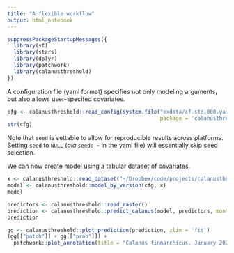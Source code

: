 ```yaml
---
title: "A flexible workflow"
output: html_notebook
---
```


```r
suppressPackageStartupMessages({
  library(sf)
  library(stars)
  library(dplyr)
  library(patchwork)
  library(calanusthreshold)
})
```

A configuration file (yaml format) specifies not only modeling arguments, but also allows user-specifed covariates.

```r
cfg <- calanusthreshold::read_config(system.file("exdata/cf.std.000.yaml", 
                                                 package = 'calanusthreshold'))
str(cfg)
```
 
Note that `seed` is settable to allow for reproducible results across platforms.  Setting `seed` to `NULL` (*ala* `seed: ~` in the yaml file) will essentially skip seed selection.

We can now create model using a tabular dataset of covariates.

```r
x <- calanusthreshold::read_dataset("~/Dropbox/code/projects/calanusthreshold/orig/GSTS_Calanus_consolidated.csv")
model <- calanusthreshold::model_by_version(cfg, x)
model
```

```r
predictors <- calanusthreshold::read_raster()
prediction <- calanusthreshold::predict_calanus(model, predictors, month = 1)
prediction
```

```r
gg <- calanusthreshold::plot_prediction(prediction, zlim = 'fit')
(gg[["patch"]] + gg[["prob"]]) +
  patchwork::plot_annotation(title = "Calanus finmarchicus, January 2022")
```